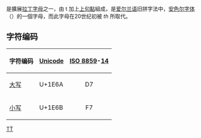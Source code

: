 {{Infobox alphabet|alphabet=拉丁|uuc=1E6A|ulc=1E6B}}
{{Unicode|'''Ṫ''', '''ṫ'''}} 是擴展[[拉丁字母|拉丁字母]]之一，由 t 加上[[句點_(變音符號)|上句點]]組成，是[[爱尔兰语|爱尔兰语]]旧拼字法中，[[安色尔字体|安色尔字体]]（{{lang|en|uncial}}）的一個字母，而此字母在20世纪初被 ''th'' 所取代。

== 字符编码 ==
{| class="wikitable"
!字符编码!![[Unicode|Unicode]]!![[ISO/IEC_8859|ISO 8859]]-[[ISO/IEC_8859-14|14]]
|-
|[[大寫字母|大写]] {{Unicode|Ṫ}}||U+1E6A||style="text-align:center;"|D7
|-
|[[小寫字母|小写]] {{Unicode|ṫ}}||U+1E6B||style="text-align:center;"|F7
|}

{{Latin alphabet}}

[[Category:衍生拉丁字母|TṪ]]